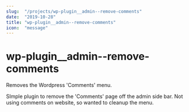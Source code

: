 ```yaml
---
slug:  "/projects/wp-plugin__admin--remove-comments"
date:  "2019-10-28"
title: "wp-plugin__admin--remove-comments"
icon:  "message"
---
```



# wp-plugin__admin--remove-comments
Removes the Wordpress 'Comments' menu.

SImple plugin to remove the 'Comments' page off the admin side bar. Not using comments on website, so wanted to cleanup the menu.
